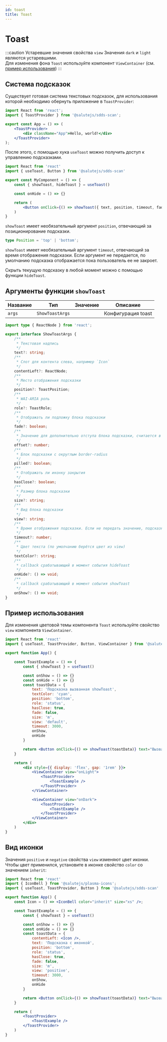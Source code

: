 ```yaml
---
id: toast
title: Toast
---
```



# Toast
<Description name="Toast" />
<PropsTable name="Toast" />

:::caution Устаревшие значения свойства `view`
Значения `dark` и `light` являются устаревшими.<br/>
Для изменения фона `Toast` используйте компонент `ViewContainer` (см. <a href="#пример-использования">пример использования</a>)
:::

## Система подсказок
Существует готовая система текстовых подсказок, для использования которой необходимо обернуть приложение в `ToastProvider`:

```jsx title="App.tsx"
import React from 'react';
import { ToastProvider } from '@salutejs/sdds-scan';

export const App = () => (
    <ToastProvider>
        <div className="App">Hello, world!</div>
    </ToastProvider>
);
```

После этого, с помощью хука `useToast` можно получить доступ к управлению подсказками.

```jsx title="MyComponent.tsx"
import React from 'react'
import { useToast, Button } from '@salutejs/sdds-scan'

export const MyComponent = () => {
    const { showToast, hideToast } = useToast()

    const onHide = () => {}

    return (
        <Button onClick={() => showToast({ text, position, timeout, fade, contentLeft, role, onHide })} />
    )
}
```

`showToast` имеет необязательный аргумент `position`, отвечающий за позиционирование подсказки.

```ts
type Position = 'top' | 'bottom';
```

`showToast` имеет необязательный аргумент `timeout`, отвечающий за время отображения подсказки.
Если аргумент не передается, по умолчанию подсказка отображается пока пользователь ее не закроет.

Скрыть текущую подсказку в любой момент можно с помощью функции `hideToast`.

## Аргументы функции `showToast`
| Название | Тип             | Значение | Описание           |
|----------|-----------------|----------|--------------------|
| `args`   | `ShowToastArgs` |          | Конфигурация toast |

```ts
import type { ReactNode } from 'react';

export interface ShowToastArgs {
    /**
     * Текстовая надпись
     */
    text?: string;
    /**
     * Слот для контента слева, например `Icon`
     */
    contentLeft?: ReactNode;
    /**
     * Место отображения подсказки
     */
    position?: ToastPosition;
    /**
     * WAI-ARIA роль
     */
    role?: ToastRole;
    /**
     * Отображать ли подложку блока подсказки
     */
    fade?: boolean;
    /**
     * Значение для дополнительно отступа блока подсказки, считается в rem.
     */
    offset?: number;
    /**
     * Блок подсказки c округлым border-radius
     */
    pilled?: boolean;
    /**
     * Отображать ли иконку закрытия
     */
    hasClose?: boolean;
    /**
     * Размер блока подсказки
     */
    size?: string;
    /**
     * Вид блока подсказки
     */
    view?: string;
    /**
     * Время отображения подсказки. Если не передать значение, подсказка будет отображаться пока ее не закроют.
     */
    timeout?: number;
    /**
     * Цвет текста (по умолчанию берётся цвет из view)
     */
    textColor?: string;
    /**
     * callback срабатывающий в момент события hideToast
     */
    onHide?: () => void;
    /**
     * callback срабатывающий в момент события showToast
     */
    onShow?: () => void;
}
```

## Пример использования
Для изменения цветовой темы компонента `Toast` используйте свойство `view` компонента `ViewContainer`.

```jsx live
import React from 'react'
import { useToast, ToastProvider, Button, ViewContainer } from '@salutejs/sdds-scan'

export function App() {

    const ToastExample = () => {
        const { showToast } = useToast()

        const onShow = () => {}
        const onHide = () => {}
        const toastData = {
            text: 'Подсказка вызванная showToast',
            textColor: 'cyan',
            position: 'bottom',
            role: 'status',
            hasClose: true,
            fade: false,
            size: 'm',
            view: 'default',
            timeout: 3000,
            onShow,
            onHide
        }

        return <Button onClick={() => showToast(toastData)} text="Вызвать подсказку" />
    }

    return (
        <div style={{ display: 'flex', gap: '1rem' }}>
            <ViewContainer view="onLight">
                <ToastProvider>
                    <ToastExample />
                </ToastProvider>
            </ViewContainer>

            <ViewContainer view="onDark">
                <ToastProvider>
                    <ToastExample />
                </ToastProvider>
            </ViewContainer>
        </div>
    )
}
```

## Вид иконки
Значения `positive` и `negative` свойства `view` изменяют цвет иконки.<br/>
Чтобы цвет применился, установите в иконке свойство `color` со значением `inherit`:

```jsx live
import React from 'react'
import { IconBell } from '@salutejs/plasma-icons';
import { useToast, ToastProvider, Button } from '@salutejs/sdds-scan'

export function App() {
    const Icon = () => <IconBell color="inherit" size="xs" />;

    const ToastExample = () => {
        const { showToast } = useToast()

        const onShow = () => {}
        const onHide = () => {}
        const toastData = {
            contentLeft: <Icon />,
            text: 'Подсказка c иконкой',
            position: 'bottom',
            role: 'status',
            hasClose: true,
            fade: false,
            size: 'm',
            view: 'positive',
            timeout: 3000,
            onShow,
            onHide
        }

        return <Button onClick={() => showToast(toastData)} text="Вызвать подсказку" />
    }

    return (
        <ToastProvider>
            <ToastExample />
        </ToastProvider>
    )
}
```
